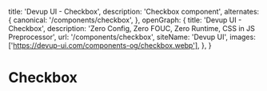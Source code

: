   title: 'Devup UI - Checkbox',
  description: 'Checkbox component',
  alternates: {
    canonical: '/components/checkbox',
  },
  openGraph: {
    title: 'Devup UI - Checkbox',
    description: 'Zero Config, Zero FOUC, Zero Runtime, CSS in JS Preprocessor',
    url: '/components/checkbox',
    siteName: 'Devup UI',
    images: ['https://devup-ui.com/components-og/checkbox.webp'],
  },
}

# Checkbox
